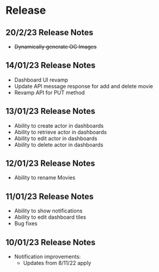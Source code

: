 # Release

## 20/2/23 Release Notes
- ~~Dynamically generate OG Images~~

## 14/01/23 Release Notes
- Dashboard UI revamp
- Update API message response for add and delete movie
- Revamp API for PUT method

## 13/01/23 Release Notes
- Ability to create actor in dashboards
- Ability to retrieve actor in dashboards
- Ability to edit actor in dashboards
- Ability to delete actor in dashboards

## 12/01/23 Release Notes
- Ability to rename Movies 

## 11/01/23 Release Notes
- Ability to show notifications
- Ability to edit dashboard tiles
- Bug fixes

## 10/01/23 Release Notes

- Notification improvements:
  - Updates from 8/11/22 apply